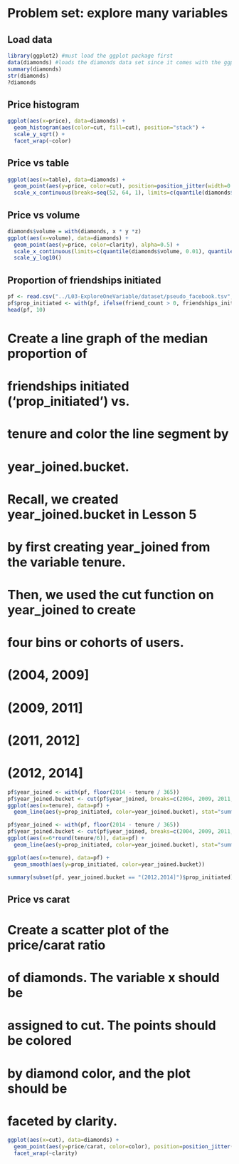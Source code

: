 # Problem set: explore many variables

## Load data

```r
library(ggplot2) #must load the ggplot package first
data(diamonds) #loads the diamonds data set since it comes with the ggplot package
summary(diamonds)
str(diamonds)
?diamonds
```

## Price histogram

```r
ggplot(aes(x=price), data=diamonds) +
  geom_histogram(aes(color=cut, fill=cut), position="stack") +
  scale_y_sqrt() + 
  facet_wrap(~color) 
```

## Price vs table

```r
ggplot(aes(x=table), data=diamonds) +
  geom_point(aes(y=price, color=cut), position=position_jitter(width=0.3), alpha=0.5) +
  scale_x_continuous(breaks=seq(52, 64, 1), limits=c(quantile(diamonds$table, 0.01), quantile(diamonds$table, 0.99)))
```

## Price vs volume

```r
diamonds$volume = with(diamonds, x * y *z)
ggplot(aes(x=volume), data=diamonds) +
  geom_point(aes(y=price, color=clarity), alpha=0.5) +
  scale_x_continuous(limits=c(quantile(diamonds$volume, 0.01), quantile(diamonds$volume, 0.99))) + 
  scale_y_log10()
```

## Proportion of friendships initiated

```r
pf <- read.csv("../L03-ExploreOneVariable/dataset/pseudo_facebook.tsv", sep = "\t")
pf$prop_initiated <- with(pf, ifelse(friend_count > 0, friendships_initiated / friend_count, NA))
head(pf, 10)
```

# Create a line graph of the median proportion of
# friendships initiated ('prop_initiated') vs.
# tenure and color the line segment by
# year_joined.bucket.

# Recall, we created year_joined.bucket in Lesson 5
# by first creating year_joined from the variable tenure.
# Then, we used the cut function on year_joined to create
# four bins or cohorts of users.

# (2004, 2009]
# (2009, 2011]
# (2011, 2012]
# (2012, 2014]

```r
pf$year_joined <- with(pf, floor(2014 - tenure / 365))
pf$year_joined.bucket <- cut(pf$year_joined, breaks=c(2004, 2009, 2011, 2012, 2014))
ggplot(aes(x=tenure), data=pf) +
  geom_line(aes(y=prop_initiated, color=year_joined.bucket), stat="summary", fun.y=median)
```
```r
pf$year_joined <- with(pf, floor(2014 - tenure / 365))
pf$year_joined.bucket <- cut(pf$year_joined, breaks=c(2004, 2009, 2011, 2012, 2014))
ggplot(aes(x=6*round(tenure/6)), data=pf) +
  geom_line(aes(y=prop_initiated, color=year_joined.bucket), stat="summary", fun.y=median)
```

```r
ggplot(aes(x=tenure), data=pf) +
  geom_smooth(aes(y=prop_initiated, color=year_joined.bucket))
```

```r
summary(subset(pf, year_joined.bucket == "(2012,2014]")$prop_initiated)
```

## Price vs carat

# Create a scatter plot of the price/carat ratio
# of diamonds. The variable x should be
# assigned to cut. The points should be colored
# by diamond color, and the plot should be
# faceted by clarity.

```r
ggplot(aes(x=cut), data=diamonds) +
  geom_point(aes(y=price/carat, color=color), position=position_jitter(), alpha=0.6) +
  facet_wrap(~clarity)
```


